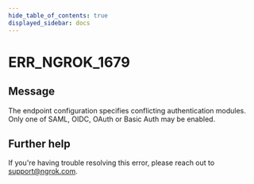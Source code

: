 ```yaml
---
hide_table_of_contents: true
displayed_sidebar: docs
---
```



# ERR_NGROK_1679

## Message

The endpoint configuration specifies conflicting authentication modules. Only one of SAML, OIDC, OAuth or Basic Auth may be enabled.

<ErrorDetails error="err_ngrok_1679" />

## Further help

If you're having trouble resolving this error, please reach out to [support@ngrok.com](mailto:support@ngrok.com?subject=Help%20with%20ERR_NGROK_1679).
